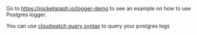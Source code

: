 Go to https://rocketgraph.io/logger-demo to see an example on how to use Postgres logger.

You can use [cloudwatch query syntax](https://docs.aws.amazon.com/AmazonCloudWatch/latest/logs/CWL_QuerySyntax.html) to query your postgres logs